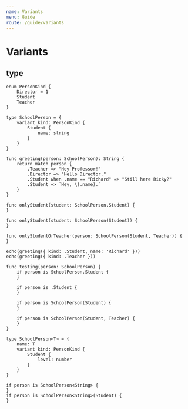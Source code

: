 ```yaml
---
name: Variants
menu: Guide
route: /guide/variants
---
```


# Variants

## type

```kaoscript
enum PersonKind {
    Director = 1
    Student
    Teacher
}

type SchoolPerson = {
    variant kind: PersonKind {
        Student {
            name: string
        }
    }
}

func greeting(person: SchoolPerson): String {
    return match person {
        .Teacher => "Hey Professor!"
        .Director => "Hello Director."
        .Student when .name == "Richard" => "Still here Ricky?"
        .Student => `Hey, \(.name).`
    }
}

func onlyStudent(student: SchoolPerson.Student) {
}

func onlyStudent(student: SchoolPerson(Student)) {
}

func onlyStudentOrTeacher(person: SchoolPerson(Student, Teacher)) {
}

echo(greeting({ kind: .Student, name: 'Richard' }))
echo(greeting({ kind: .Teacher }))

func testing(person: SchoolPerson) {
	if person is SchoolPerson.Student {
	}

	if person is .Student {
	}

	if person is SchoolPerson(Student) {
	}

	if person is SchoolPerson(Student, Teacher) {
	}
}
```

```kaoscript
type SchoolPerson<T> = {
	name: T
    variant kind: PersonKind {
        Student {
            level: number
        }
    }
}

if person is SchoolPerson<String> {
}
if person is SchoolPerson<String>(Student) {
}
```

<!-- ## struct

```kaoscript
enum PersonKind {
    Director = 1
    Student
    Teacher
}

struct SchoolPerson {
    variant kind: PersonKind
}
struct Student extends SchoolPerson(Student) {
    name: string
}

echo(greeting(Student.new('Richard')))
echo(greeting(.Teacher))
```

```kaoscript
enum PersonKind {
    Director = 1
    Student
    Teacher
}

struct SchoolPerson {
    variant kind: PersonKind {
        Student {
            name: string
        }
    }
}

echo(greeting(.Student.new('Richard')))
echo(greeting(.Teacher))
```

## variant

```kaoscript
variant SchoolPerson {
	Director
    Student { name: String }
	Teacher
}

echo(greeting(.Student.new('Richard')))
echo(greeting(.Teacher))
``` -->
